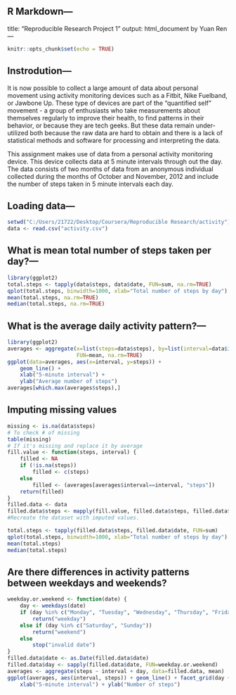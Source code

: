 
## R Markdown---
title: "Reproducible Research Project 1"
output: html_document
by Yuan Ren
---

```{r setup, include=FALSE}
knitr::opts_chunk$set(echo = TRUE)
```

## Instrodution---

It is now possible to collect a large amount of data about personal movement using activity monitoring devices such as a Fitbit, Nike Fuelband, or Jawbone Up. These type of devices are part of the "quantified self" movement - a group of enthusiasts who take measurements about themselves regularly to improve their health, to find patterns in their behavior, or because they are tech geeks. But these data remain under-utilized both because the raw data are hard to obtain and there is a lack of statistical methods and software for processing and interpreting the data.

This assignment makes use of data from a personal activity monitoring device. This device collects data at 5 minute intervals through out the day. The data consists of two months of data from an anonymous individual collected during the months of October and November, 2012 and include the number of steps taken in 5 minute intervals each day.

## Loading data---
```{r loading_data}
setwd("C:/Users/21722/Desktop/Coursera/Reproducible Research/activity")
data <- read.csv("activity.csv")
```
## What is mean total number of steps taken per day?---
```{r }
library(ggplot2)
total.steps <- tapply(data$steps, data$date, FUN=sum, na.rm=TRUE)
qplot(total.steps, binwidth=1000, xlab="Total number of steps by day")
mean(total.steps, na.rm=TRUE)
median(total.steps, na.rm=TRUE)

```
## What is the average daily activity pattern?---
```{r }
library(ggplot2)
averages <- aggregate(x=list(steps=data$steps), by=list(interval=data$interval),
                      FUN=mean, na.rm=TRUE)
ggplot(data=averages, aes(x=interval, y=steps)) +
    geom_line() +
    xlab("5-minute interval") +
    ylab("Average number of steps")
averages[which.max(averages$steps),]
```
## Imputing missing values
```{r }
missing <- is.na(data$steps)
# To check # of missing
table(missing)
# If it's missing and replace it by average
fill.value <- function(steps, interval) {
    filled <- NA
    if (!is.na(steps))
        filled <- c(steps)
    else
        filled <- (averages[averages$interval==interval, "steps"])
    return(filled)
}
filled.data <- data
filled.data$steps <- mapply(fill.value, filled.data$steps, filled.data$interval)
#Recreate the dataset with imputed values.

total.steps <- tapply(filled.data$steps, filled.data$date, FUN=sum)
qplot(total.steps, binwidth=1000, xlab="Total number of steps by day")
mean(total.steps)
median(total.steps)
```
## Are there differences in activity patterns between weekdays and weekends?
```{r }
weekday.or.weekend <- function(date) {
    day <- weekdays(date)
    if (day %in% c("Monday", "Tuesday", "Wednesday", "Thursday", "Friday"))
        return("weekday")
    else if (day %in% c("Saturday", "Sunday"))
        return("weekend")
    else
        stop("invalid date")
}
filled.data$date <- as.Date(filled.data$date)
filled.data$day <- sapply(filled.data$date, FUN=weekday.or.weekend)
averages <- aggregate(steps ~ interval + day, data=filled.data, mean)
ggplot(averages, aes(interval, steps)) + geom_line() + facet_grid(day ~ .) +
    xlab("5-minute interval") + ylab("Number of steps")
```

